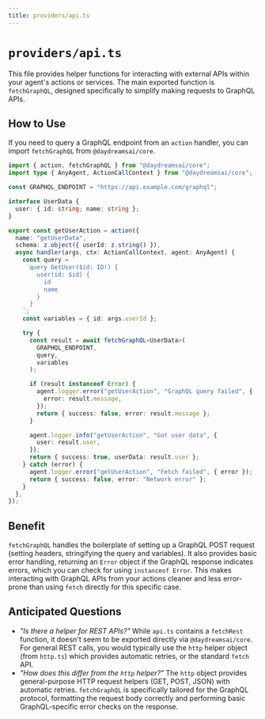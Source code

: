 ```yaml
---
title: providers/api.ts
---
```


# `providers/api.ts`

This file provides helper functions for interacting with external APIs within your agent's actions or services. The main exported function is `fetchGraphQL`, designed specifically to simplify making requests to GraphQL APIs.

## How to Use

If you need to query a GraphQL endpoint from an `action` handler, you can import `fetchGraphQL` from `@daydreamsai/core`.

```typescript
import { action, fetchGraphQL } from "@daydreamsai/core";
import type { AnyAgent, ActionCallContext } from "@daydreamsai/core";

const GRAPHQL_ENDPOINT = "https://api.example.com/graphql";

interface UserData {
  user: { id: string; name: string };
}

export const getUserAction = action({
  name: "getUserData",
  schema: z.object({ userId: z.string() }),
  async handler(args, ctx: ActionCallContext, agent: AnyAgent) {
    const query = `
      query GetUser($id: ID!) {
        user(id: $id) {
          id
          name
        }
      }
    `;
    const variables = { id: args.userId };

    try {
      const result = await fetchGraphQL<UserData>(
        GRAPHQL_ENDPOINT,
        query,
        variables
      );

      if (result instanceof Error) {
        agent.logger.error("getUserAction", "GraphQL query failed", {
          error: result.message,
        });
        return { success: false, error: result.message };
      }

      agent.logger.info("getUserAction", "Got user data", {
        user: result.user,
      });
      return { success: true, userData: result.user };
    } catch (error) {
      agent.logger.error("getUserAction", "Fetch failed", { error });
      return { success: false, error: "Network error" };
    }
  },
});
```

## Benefit

`fetchGraphQL` handles the boilerplate of setting up a GraphQL POST request (setting headers, stringifying the query and variables). It also provides basic error handling, returning an `Error` object if the GraphQL response indicates errors, which you can check for using `instanceof Error`. This makes interacting with GraphQL APIs from your actions cleaner and less error-prone than using `fetch` directly for this specific case.

## Anticipated Questions

-   _"Is there a helper for REST APIs?"_
    While `api.ts` contains a `fetchRest` function, it doesn't seem to be exported directly via `@daydreamsai/core`. For general REST calls, you would typically use the `http` helper object (from `http.ts`) which provides automatic retries, or the standard `fetch` API.
-   _"How does this differ from the `http` helper?"_
    The `http` object provides general-purpose HTTP request helpers (GET, POST, JSON) with automatic retries. `fetchGraphQL` is specifically tailored for the GraphQL protocol, formatting the request body correctly and performing basic GraphQL-specific error checks on the response. 